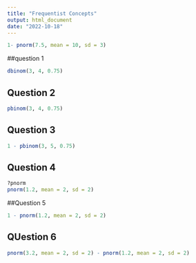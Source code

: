 ```yaml
---
title: "Frequentist Concepts"
output: html_document
date: "2022-10-18"
---
```


```r
1- pnorm(7.5, mean = 10, sd = 3)
```
##question 1
```r
dbinom(3, 4, 0.75)
```

## Question 2
```r
pbinom(3, 4, 0.75)
```
## Question 3
```r
1 - pbinom(3, 5, 0.75)
```
## Question 4
```r
?pnorm
pnorm(1.2, mean = 2, sd = 2)
```
##Question 5
```r
1 - pnorm(1.2, mean = 2, sd = 2)
```
## QUestion 6
```r
pnorm(3.2, mean = 2, sd = 2) - pnorm(1.2, mean = 2, sd = 2)
```



